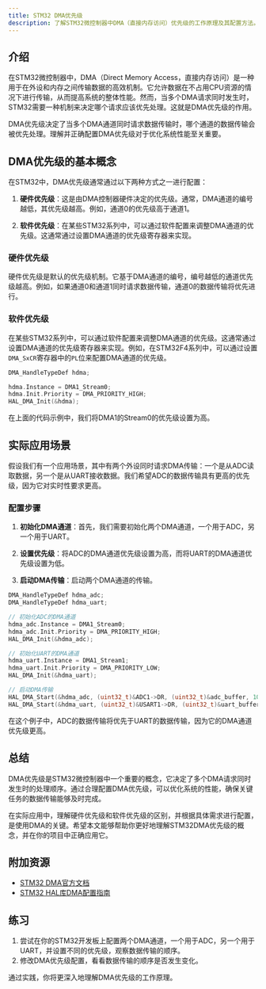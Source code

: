 ```yaml
---
title: STM32 DMA优先级
description: 了解STM32微控制器中DMA（直接内存访问）优先级的工作原理及其配置方法。本文适合初学者，包含代码示例和实际应用场景。
---
```


## 介绍

在STM32微控制器中，DMA（Direct Memory Access，直接内存访问）是一种用于在外设和内存之间传输数据的高效机制。它允许数据在不占用CPU资源的情况下进行传输，从而提高系统的整体性能。然而，当多个DMA请求同时发生时，STM32需要一种机制来决定哪个请求应该优先处理。这就是DMA优先级的作用。

DMA优先级决定了当多个DMA通道同时请求数据传输时，哪个通道的数据传输会被优先处理。理解并正确配置DMA优先级对于优化系统性能至关重要。

## DMA优先级的基本概念

在STM32中，DMA优先级通常通过以下两种方式之一进行配置：

1. **硬件优先级**：这是由DMA控制器硬件决定的优先级。通常，DMA通道的编号越低，其优先级越高。例如，通道0的优先级高于通道1。

2. **软件优先级**：在某些STM32系列中，可以通过软件配置来调整DMA通道的优先级。这通常通过设置DMA通道的优先级寄存器来实现。

### 硬件优先级

硬件优先级是默认的优先级机制。它基于DMA通道的编号，编号越低的通道优先级越高。例如，如果通道0和通道1同时请求数据传输，通道0的数据传输将优先进行。

### 软件优先级

在某些STM32系列中，可以通过软件配置来调整DMA通道的优先级。这通常通过设置DMA通道的优先级寄存器来实现。例如，在STM32F4系列中，可以通过设置`DMA_SxCR`寄存器中的`PL`位来配置DMA通道的优先级。

```c
DMA_HandleTypeDef hdma;

hdma.Instance = DMA1_Stream0;
hdma.Init.Priority = DMA_PRIORITY_HIGH;
HAL_DMA_Init(&hdma);
```

在上面的代码示例中，我们将DMA1的Stream0的优先级设置为高。

## 实际应用场景

假设我们有一个应用场景，其中有两个外设同时请求DMA传输：一个是从ADC读取数据，另一个是从UART接收数据。我们希望ADC的数据传输具有更高的优先级，因为它对实时性要求更高。

### 配置步骤

1. **初始化DMA通道**：首先，我们需要初始化两个DMA通道，一个用于ADC，另一个用于UART。

2. **设置优先级**：将ADC的DMA通道优先级设置为高，而将UART的DMA通道优先级设置为低。

3. **启动DMA传输**：启动两个DMA通道的传输。

```c
DMA_HandleTypeDef hdma_adc;
DMA_HandleTypeDef hdma_uart;

// 初始化ADC的DMA通道
hdma_adc.Instance = DMA1_Stream0;
hdma_adc.Init.Priority = DMA_PRIORITY_HIGH;
HAL_DMA_Init(&hdma_adc);

// 初始化UART的DMA通道
hdma_uart.Instance = DMA1_Stream1;
hdma_uart.Init.Priority = DMA_PRIORITY_LOW;
HAL_DMA_Init(&hdma_uart);

// 启动DMA传输
HAL_DMA_Start(&hdma_adc, (uint32_t)&ADC1->DR, (uint32_t)&adc_buffer, 100);
HAL_DMA_Start(&hdma_uart, (uint32_t)&USART1->DR, (uint32_t)&uart_buffer, 100);
```

在这个例子中，ADC的数据传输将优先于UART的数据传输，因为它的DMA通道优先级更高。

## 总结

DMA优先级是STM32微控制器中一个重要的概念，它决定了多个DMA请求同时发生时的处理顺序。通过合理配置DMA优先级，可以优化系统的性能，确保关键任务的数据传输能够及时完成。

在实际应用中，理解硬件优先级和软件优先级的区别，并根据具体需求进行配置，是使用DMA的关键。希望本文能够帮助你更好地理解STM32DMA优先级的概念，并在你的项目中正确应用它。

## 附加资源

- [STM32 DMA官方文档](https://www.st.com/resource/en/reference_manual/dm00031020-stm32f405-415-stm32f407-417-stm32f427-437-and-stm32f429-439-advanced-arm-based-32-bit-mcus-stmicroelectronics.pdf)
- [STM32 HAL库DMA配置指南](https://www.st.com/content/st_com/en/products/embedded-software/mcu-mpu-embedded-software/stm32-embedded-software/stm32cube-mcu-mpu-packages/stm32cubef4.html)

## 练习

1. 尝试在你的STM32开发板上配置两个DMA通道，一个用于ADC，另一个用于UART，并设置不同的优先级，观察数据传输的顺序。
2. 修改DMA优先级配置，看看数据传输的顺序是否发生变化。

通过实践，你将更深入地理解DMA优先级的工作原理。
